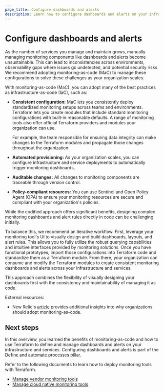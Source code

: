 ```yaml
---
page_title: Configure dashboards and alerts
description: Learn how to configure dashboards and alerts on your infrastructure and services.
---
```


# Configure dashboards and alerts

As the number of services you manage and maintain grows, manually managing monitoring components like dashboards and alerts become unsustainable. This can lead to inconsistencies across environments, observability gaps where issues go undetected, and potential security risks. We recommend adopting monitoring-as-code (MaC) to manage these configurations to solve these challenges as your organization scales.

With monitoring-as-code (MaC), you can adopt many of the best practices as infrastructure-as-code (IaC), such as:

  - **Consistent configuration:** MaC lets you consistently deploy standardized monitoring setups across teams and environments. Terraform lets you create modules that include standard monitoring configurations with built-in reasonable defaults. A range of monitoring tools also offer official Terraform providers and modules your organization can use.
    
    For example, the team responsible for ensuring data integrity can make changes to the Terraform modules and propagate those changes throughout the organization.
  - **Automated provisioning:** As your organization scales, you can configure infrastructure and service deployments to automatically trigger monitoring dashboards.
  - **Auditable changes:** All changes to monitoring components are traceable through version control.
  - **Policy-compliant resources:** You can use Sentinel and Open Policy Agent (OPA) to ensure your monitoring resources are secure and compliant with your organization's policies.

While the codified approach offers significant benefits, designing complex monitoring dashboards and alert rules directly in code can be challenging initially. 

To balance this, we recommend an iterative workflow. First, leverage your monitoring tool's UI to visually design and build dashboards, layouts, and alert rules. This allows you to fully utilize the robust querying capabilities and intuitive interfaces provided by monitoring solutions. Once you have functional prototypes, import those configurations into Terraform code and standardize them as a Terraform module. From there, your organization can consume and modify the Terraform modules to create consistent monitoring dashboards and alerts across your infrastructure and services. 

This approach combines the flexibility of visually designing your dashboards first with the consistency and maintainability of managing it as code.

External resources:
  - New Relic's [article](https://newrelic.com/blog/best-practices/the-importance-of-monitoring-as-code-for-modern-enterprises) provides additional insights into why organizations should adopt monitoring-as-code.

## Next steps

In this overview, you learned the benefits of monitoring-as-code and how to use Terraform to define and manage dashboards and alerts on your infrastructure and services. Configuring dashboards and alerts is part of the [Define and automate processes pillar](/well-architected-framework/define-and-automate-processes).

Refer to the following documents to learn how to deploy monitoring tools with Terraform.

- [Manage vendor monitoring tools](/well-architected-framework/define-and-automate-processes/monitor-and-operate/dashboards-alerts/manage-vendor)
- [Manage cloud native monitoring tools](/well-architected-framework/define-and-automate-processes/monitor-and-operate/dashboards-alerts/manage-cloud-native)